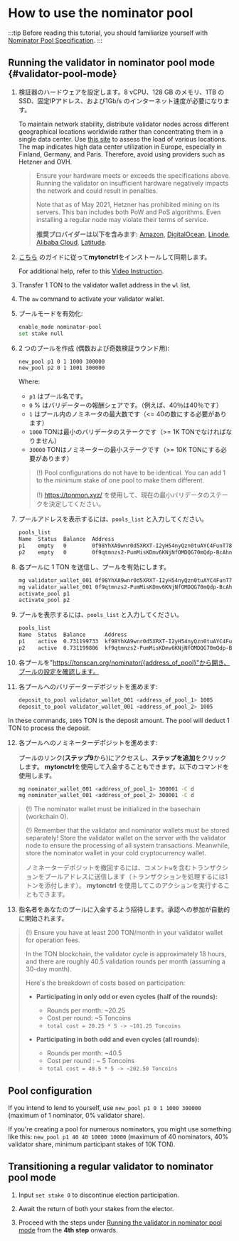 
# How to use the nominator pool

:::tip
Before reading this tutorial, you should familiarize yourself with [Nominator Pool Specification](/v3/documentation/smart-contracts/contracts-specs/nominator-pool).
:::

## Running the validator in nominator pool mode {#validator-pool-mode}

1. 検証器のハードウェアを設定します。8 vCPU、128 GB のメモリ、1TB のSSD、固定IPアドレス、および1Gb/s のインターネット速度が必要になります。

   To maintain network stability, distribute validator nodes across different geographical locations worldwide rather than concentrating them in a single data center. Use [this site](https://status.toncenter.com/) to assess the load of various locations. The map indicates high data center utilization in Europe, especially in Finland, Germany, and Paris. Therefore, avoid using providers such as Hetzner and OVH.

   > Ensure your hardware meets or exceeds the specifications above. Running the validator on insufficient hardware negatively impacts the network and could result in penalties.
   >
   > Note that as of May 2021, Hetzner has prohibited mining on its servers. This ban includes both PoW and PoS algorithms. Even installing a regular node may violate their terms of service.
   >
   > **推奨プロバイダーは以下を含みます:** [Amazon](https://aws.amazon.com/), [DigitalOcean](https://www.digitalocean.com/), [Linode](https://www.linode.com/), [Alibaba Cloud](https://alibabacloud.com/), [Latitude](https://www.latitude.sh/).

2. [こちら](/participate/run-nodes/full-node#how-to-run-a-node-video) のガイドに従って**mytonctrl**をインストールして同期します。

   For additional help, refer to this [Video Instruction](/v3/guidelines/nodes/running-nodes/full-node#run-a-node-video).

3. Transfer 1 TON to the validator wallet address in the `wl` list.

4. The `aw` command to activate your validator wallet.

5. プールモードを有効化:

   ```bash
   enable_mode nominator-pool
   set stake null
   ```

6. 2 つのプールを作成 (偶数および奇数検証ラウンド用):

   ```bash
   new_pool p1 0 1 1000 300000
   new_pool p2 0 1 1001 300000
   ```

   Where:

   - `p1` はプール名です。
   - `0` % はバリデーターの報酬シェアです。（例えば、40％は40％です）
   - `1` はプール内のノミネータの最大数です（\<= 40の数にする必要があります）
   - `1000` TONは最小のバリデータのステークです（>= 1K TONでなければなりません）
   - `30000` TONはノミネーターの最小ステークです（>= 10K TONにする必要があります）

   > (!) Pool configurations do not have to be identical. You can add 1 to the minimum stake of one pool to make them different.
   >
   > (!) https://tonmon.xyz/ を使用して、現在の最小バリデータのステークを決定してください。

7. プールアドレスを表示するには、`pools_list` と入力してください。

   ```bash
   pools_list
   Name  Status  Balance  Address
   p1    empty   0        0f98YhXA9wnr0d5XRXT-I2yH54nyQzn0tuAYC4FunT780qIT
   p2    empty   0        0f9qtmnzs2-PumMisKDmv6KNjNfOMDQG70mQdp-BcAhnV5jL
   ```

8. 各プールに 1 TON を送信し、プールを有効にします。

   ```bash
   mg validator_wallet_001 0f98YhXA9wnr0d5XRXT-I2yH54nyQzn0tuAYC4FunT780qIT 1
   mg validator_wallet_001 0f9qtmnzs2-PumMisKDmv6KNjNfOMDQG70mQdp-BcAhnV5jL 1
   activate_pool p1
   activate_pool p2
   ```

9. プールを表示するには、`pools_list` と入力してください。

   ```bash
   pools_list
   Name  Status  Balance      Address
   p1    active  0.731199733  kf98YhXA9wnr0d5XRXT-I2yH54nyQzn0tuAYC4FunT780v_W
   p2    active  0.731199806  kf9qtmnzs2-PumMisKDmv6KNjNfOMDQG70mQdp-BcAhnV8UO
   ```

10. 各プールを"https://tonscan.org/nominator/{address_of_pool}"から開き、プールの設定を確認します。

11. 各プールへのバリデーターデポジットを進めます:

    ```bash
    deposit_to_pool validator_wallet_001 <address_of_pool_1> 1005
    deposit_to_pool validator_wallet_001 <address_of_pool_2> 1005
    ```

In these commands, `1005` TON is the deposit amount. The pool will deduct 1 TON to process the deposit.

12. 各プールへのノミネーターデポジットを進めます:

    プールのリンク(**ステップ9**から)にアクセスし、**ステップを追加**をクリックします。
    **mytonctrl**を使用して入金することもできます。以下のコマンドを使用します。

    ```bash
    mg nominator_wallet_001 <address_of_pool_1> 300001 -C d
    mg nominator_wallet_001 <address_of_pool_2> 300001 -C d
    ```

> (!) The nominator wallet must be initialized in the basechain (workchain 0).
>
> (!) Remember that the validator and nominator wallets must be stored separately! Store the validator wallet on the server with the validator node to ensure the processing of all system transactions. Meanwhile, store the nominator wallet in your cold cryptocurrency wallet.
>
> ノミネーターデポジットを撤回するには、コメント`w`を含むトランザクションをプールアドレスに送信します（トランザクションを処理するには1トンを添付します）。 **mytonctrl** を使用してこのアクションを実行することもできます。

13. 指名者をあなたのプールに入金するよう招待します。承認への参加が自動的に開始されます。

> (!) Ensure you have at least 200 TON/month in your validator wallet for operation fees.
>
> In the TON blockchain, the validator cycle is approximately 18 hours, and there are roughly 40.5 validation rounds per month (assuming a 30-day month).
>
> Here's the breakdown of costs based on participation:
>
> - **Participating in only odd or even cycles (half of the rounds):**
>
>   - Rounds per month: ~20.25
>   - Cost per round: ~5 Toncoins
>   - `total cost = 20.25 * 5 -> ~101.25 Toncoins`
>
> - **Participating in both odd and even cycles (all rounds):**
>   - Rounds per month: ~40.5
>   - Cost per round : ~ 5 Toncoins
>   - `total cost = 40.5 * 5 -> ~202.50 Toncoins`

## Pool configuration

If you intend to lend to yourself, use `new_pool p1 0 1 1000 300000` (maximum of 1 nominator, 0% validator share).

If you're creating a pool for numerous nominators, you might use something like this: `new_pool p1 40 40 10000 10000` (maximum of 40 nominators, 40% validator share, minimum participant stakes of 10K TON).

## Transitioning a regular validator to nominator pool mode

1. Input `set stake 0` to discontinue election participation.

2. Await the return of both your stakes from the elector.

3. Proceed with the steps under [Running the validator in nominator pool mode](#validator-pool-mode) from the **4th step** onwards.
   <Feedback />
